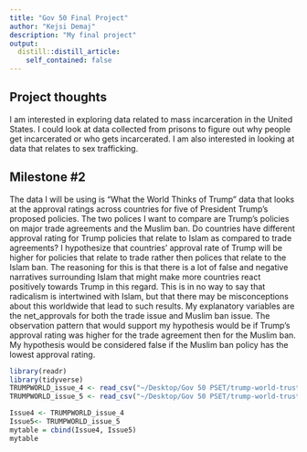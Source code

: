 ```yaml
---
title: "Gov 50 Final Project"
author: "Kejsi Demaj"
description: "My final project"
output:
  distill::distill_article:
    self_contained: false
---
```




## Project thoughts

I am interested in exploring data related to mass incarceration in the United States. 
I could look at data collected from prisons to figure out why people get incarcerated or who gets incarcerated.
I am also interested in looking at data that relates to sex trafficking.

## Milestone #2 

The data I will be using is "What the World Thinks of Trump" data that looks at the approval ratings across countries for five of President Trump's proposed policies. The two polices I want to compare are Trump's policies on major trade agreements and the Muslim ban. Do countries have different approval rating for Trump policies that relate to Islam as compared to trade agreements? I hypothesize that countries' approval rate of Trump will be higher for policies that relate to trade rather then polices that relate to the Islam ban. The reasoning for this is that there is a lot of false and negative narratives surrounding Islam that might make more countries react positively towards Trump in this regard. This is in no way to say that radicalism is intertwined with Islam, but that there may be misconceptions about this worldwide that lead to such results. My explanatory variables are the net_approvals for both the trade issue and Muslim ban issue. The observation pattern that would support my hypothesis would be if Trump's approval rating was higher for the trade agreement then for the Muslim ban. My hypothesis would be considered false if the Muslim ban policy has the lowest approval rating. 

```r
library(readr)
library(tidyverse)
TRUMPWORLD_issue_4 <- read_csv("~/Desktop/Gov 50 PSET/trump-world-trust/TRUMPWORLD-issue-4.csv")
TRUMPWORLD_issue_5 <- read_csv("~/Desktop/Gov 50 PSET/trump-world-trust/TRUMPWORLD-issue-5.csv")
```


```r
Issue4 <- TRUMPWORLD_issue_4
Issue5<- TRUMPWORLD_issue_5
mytable = cbind(Issue4, Issue5)
mytable

```












